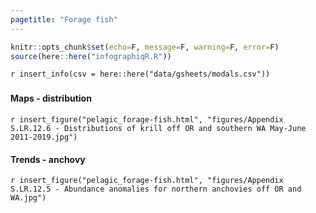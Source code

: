 ```yaml
---
pagetitle: "Forage fish"
---
```


```r
knitr::opts_chunk$set(echo=F, message=F, warning=F, error=F)
source(here::here("infographiqR.R"))
```

`r insert_info(csv = here::here("data/gsheets/modals.csv"))`


### {.tabset}

#### Maps - distribution

`r insert_figure("pelagic_forage-fish.html", "figures/Appendix S.LR.12.6 - Distributions of krill off OR and southern WA May-June 2011-2019.jpg")`

#### Trends - anchovy

`r insert_figure("pelagic_forage-fish.html", "figures/Appendix S.LR.12.5 - Abundance anomalies for northern anchovies off OR and WA.jpg")`
